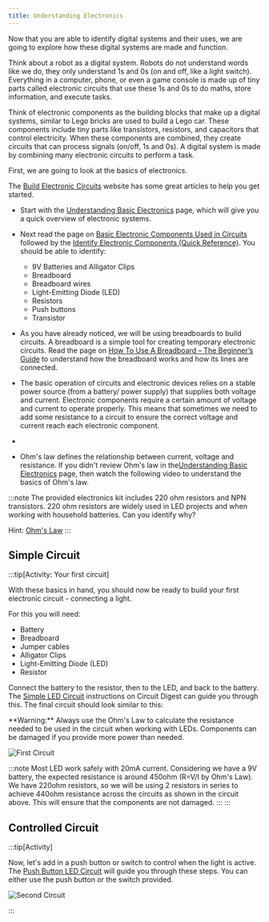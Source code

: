 ```yaml
---
title: Understanding Electronics
---
```



Now that you are able to identify digital systems and their uses, we are going to explore how these digital systems are made and function.

Think about a robot as a digital system. Robots do not understand words like we do, they only understand 1s and 0s (on and off, like a light switch). Everything in a computer, phone, or even a game console is made up of tiny parts called electronic circuits that use these 1s and 0s to do maths, store information, and execute tasks.

Think of electronic components as the building blocks that make up a digital systems, similar to Lego bricks are used to build a Lego car. These components include tiny parts like transistors, resistors, and capacitors that control electricity. When these components are combined, they create circuits that can process signals (on/off, 1s and 0s). A digital system is made by combining many electronic circuits to perform a task.

First, we are going to look at the basics of electronics.

The [Build Electronic Circuits](https://www.build-electronic-circuits.com) website has some great articles to help you get started.

- Start with the [Understanding Basic Electronics](https://www.build-electronic-circuits.com/basic-electronics/) page, which will give you a quick overview of electronic systems.
- Next read the page on [Basic Electronic Components Used in Circuits](https://www.build-electronic-circuits.com/basic-electronic-components/) followed by the [Identify Electronic Components (Quick Reference)](https://www.build-electronic-circuits.com/identify-electronic-components/). You should be able to identify:
  - 9V Batteries and Alligator Clips
  - Breadboard
  - Breadboard wires
  - Light-Emitting Diode (LED)
  - Resistors
  - Push buttons
  - Transistor
- As you have already noticed, we will be using breadboards to build circuits. A breadboard is a simple tool for creating temporary electronic circuits. Read the page on [How To Use A Breadboard – The Beginner’s Guide](https://www.build-electronic-circuits.com/breadboard/) to understand how the breadboard works and how its lines are connected. 
  
- The basic operation of circuits and electronic devices relies on a stable power source (from a battery/ power supply) that supplies both voltage and current. Electronic components require a certain amount of voltage and current to operate properly. This means that sometimes we need to add some resistance to a circuit to ensure the correct voltage and current reach each electronic component. 
- 
- Ohm's law defines the relationship between current, voltage and resistance. If you didn't review Ohm's law in the[Understanding Basic Electronics](https://www.build-electronic-circuits.com/basic-electronics/) page, then watch the following video to understand the basics of Ohm's law.
  
<div class="not-content">
  <YouTube id="HsLLq6Rm5tU" params="fs=1&modestbranding=1&rel=0&autoplay=1"/>
</div>

:::note
The provided electronics kit includes 220 ohm resistors and NPN transistors. 220 ohm resistors are widely used in LED projects and when working with household batteries. Can you identify why?

Hint: [Ohm's Law](https://www.build-electronic-circuits.com/ohms-law/)
:::

## Simple Circuit

:::tip[Activity: Your first circuit]

With these basics in hand, you should now be ready to build your first electronic circuit - connecting a light.

For this you will need:

- Battery
- Breadboard
- Jumper cables
- Alligator Clips
- Light-Emitting Diode (LED)
- Resistor

Connect the battery to the resistor, then to the LED, and back to the battery. The [Simple LED Circuit](https://circuitdigest.com/electronic-circuits/simplle-led-circuit-diagram) instructions on Circuit Digest can guide you through this. The final circuit should look similar to this:

<div style={{ color: 'red' }}>
  **Warning:** Always use the Ohm's Law to calculate the resistance needed to be used in the circuit when working with LEDs. Components can be damaged if you provide more power than needed.
</div>


![First Circuit](../images-common/simple-circuit.png)

:::note
Most LED work safely with 20mA current. Considering we have a 9V battery, the expected resistance is around 450ohm (R=V/I by Ohm's Law). We have 220ohm resistors, so we will be using 2 resistors in series to achieve 440ohm resistance across the circuits as shown in the circuit above. This will ensure that the components are not damaged.
:::
:::

## Controlled Circuit

:::tip[Activity]

Now, let's add in a push button or switch to control when the light is active. The [Push Button LED Circuit](https://circuitdigest.com/electronic-circuits/push-button-led-circuit) will guide you through these steps. You can either use the push button or the switch provided.

![Second Circuit](../images-common/controlled-circuit.png)

:::
